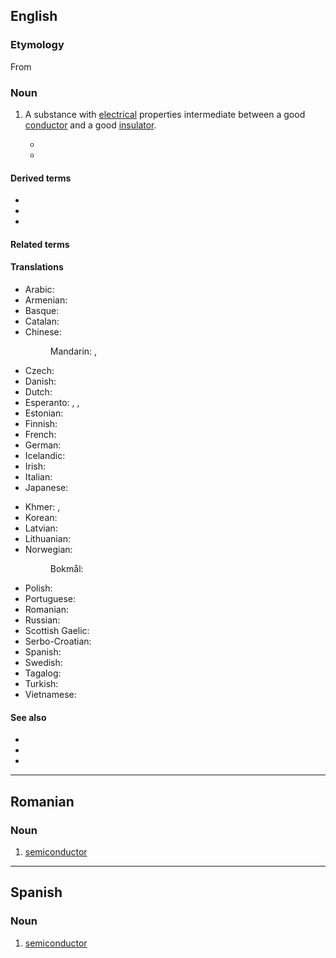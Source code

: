 ==English==
{{wikipedia}}

===Etymology===
From {{prefix|semi|conductor|lang=en}}

===Noun===
{{en-noun}}

# {{lb|en|physics}} A substance with [[electrical]] properties intermediate between a good [[conductor]] and a good [[insulator]].
#* {{quote-book|title=Natural Philosophy for General Readers and Young Persons|page=422|author=Adolphe Ganot|year=1876|passage=In this sense we are to understand the following table in which bodies are classed as ''conductors'', '''''semiconductors''''', and ''nonconductors''; those bodies being conveniently designated as conductors which, when applied to an electroscope charged with either kind of electricity discharge it almost instantaneously; '''semiconductors''' being those which discharge it in a short but measurable time, a few seconds, for instance; while nonconductors effect no discharge even, in the course of a minute.}}
#* {{quote-book|title=A System of Physiologic Therapeutics: Electrotherapy|author=George W. Jacoby|year=1901|passage=The following table of conductors may therefore be used in inverse order as a table of resistances, the good conductors being bodies of slight resistance, the '''semiconductors''' being bodies of great resistance, and the insulators being bodies of so great resistance that they almost effectually oppose the passage of any current.}}

====Derived terms====
* {{l|en|intrinsic semiconductor}}
* {{l|en|semiconductor heterostructure}}
* {{l|en|semiconductor memory}}

====Related terms====
{{rel3|lang=en|semiconductance|semiconducting|semiconduction|semiconductive|semiconductivity}}

====Translations====
{{trans-top|substance with electrical properties between conductor and insulator}}
* Arabic: {{t|ar|شَبَه مُوَصِّل|m}}
* Armenian: {{t+|hy|կիսահաղորդիչ}}
* Basque: {{t|eu|erdieroale}}
* Catalan: {{t|ca|semiconductor|m}}
* Chinese:
*: Mandarin: {{t+|cmn|半導體|sc=Hani}}, {{t+|cmn|半导体|tr=bàndǎotǐ|sc=Hani}}
* Czech: {{t|cs|polovodič|m}}
* Danish: {{t+|da|halvleder|c}}
* Dutch: {{t+|nl|halfgeleider|m}}
* Esperanto: {{t|eo|duonkonduktaĵo}}, {{t|eo|semikonduktaĵo}}, {{t|eo|duonkonduktanto}}
* Estonian: {{t+|et|pooljuht}}
* Finnish: {{t+|fi|puolijohde}}
* French: {{t+|fr|semiconducteur|m}}
* German: {{t+|de|Halbleiter|m}}
* Icelandic: {{t|is|hálfleiðari|m}}
* Irish: {{t|ga|leathsheoltóir|m}}
* Italian: {{t+|it|semiconduttore|m}}
* Japanese: {{t+|ja|半導体|tr=はんどうたい, handōtai}}
{{trans-mid}}
* Khmer: {{t|km|អង្គធាតុកន្លះចម្លង|tr=ang theat kan las chom long|sc=Khmr}}, {{t|km|សឺមីកុងឌុចទ័រ|tr=ser mi kong duch ter|sc=Khmr}}
* Korean: {{t+|ko|반도체}}
* Latvian: {{t|lv|pusvadītājs|m}}
* Lithuanian: {{t|lt|puslaidininkis|m}}
* Norwegian:
*: Bokmål: {{t|nb|halvleder|m}}
* Polish: {{t+|pl|półprzewodnik|m}}
* Portuguese: {{t+|pt|semicondutor|m}}
* Romanian: {{t+|ro|semiconductor|n}}
* Russian: {{t+|ru|полупроводни́к|m}}
* Scottish Gaelic: {{t|gd|fo-ghiùlanair|m}}
* Serbo-Croatian: {{t+|sh|poluvòdīč|m}}
* Spanish: {{t+|es|semiconductor|m}}
* Swedish: {{t+|sv|halvledare|c}}
* Tagalog: {{t|tl|malasaluyan}}
* Turkish: {{t+|tr|yarı iletken}}
* Vietnamese: {{t|vi|chất bán dẫn}}
{{trans-bottom}}

====See also====
* {{l|en|germanium}}
* {{l|en|silicium}}
* {{l|en|silicon}}

----

==Romanian==

===Noun===
{{ro-noun|n|semiconductoare}}

# {{lb|ro|physics}} [[#English|semiconductor]]

----

==Spanish==

===Noun===
{{es-noun|m|semiconductores}}

# {{lb|es|physics}} [[#English|semiconductor]]
